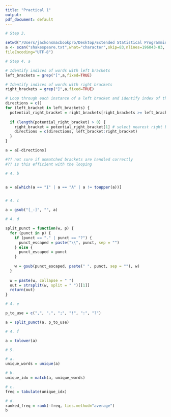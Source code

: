 ```yaml
---
title: "Practical 1"
output:
pdf_document: default
---
```


```r
# Step 3.

setwd("/Users/jackonsmacbookpro/Desktop/Extended Statistical Programming/Practicals/ExtendedStatisticalProgramming") ## comment out of submitted
a <- scan("shakespeare.txt",what="character",skip=83,nlines=196043-83,
fileEncoding="UTF-8")

```


```r
# Step 4. a

# Identify indices of words with left brackets
left_brackets = grep("[",a,fixed=TRUE)

# Identify indices of words with right brackets
right_brackets = grep("]",a,fixed=TRUE)

# Loop through each instance of a left bracket and identify index of the right bracket within next 100 words. For each iteration, delete the words between each set of brackets
directions = c()
for (left_bracket in left_brackets) {
  potential_right_bracket = right_brackets[right_brackets >= left_bracket & right_brackets <= left_bracket + 100]
  
  if (length(potential_right_bracket) > 0) {
    right_bracket = potential_right_bracket[1] # select nearest right bracket
    directions = c(directions, left_bracket:right_bracket)
  }
}

a = a[-directions]

#?? not sure if unmatched brackets are handled correctly
#?? is this efficient with the looping


```


```r
# 4. b


a = a[which(a == "I" | a == "A" | a != toupper(a))]



```

```r
# 4. c

a = gsub("[_-]", "", a)


```


```r
# 4. d

split_punct = function(w, p) {
  for (punct in p) {
    if (punct == "." | punct == "?") {
      punct_escaped = paste("\\", punct, sep = "")
    } else {
      punct_escaped = punct
    }
    
    w = gsub(punct_escaped, paste(" ", punct, sep = ""), w)
  }
  
  w = paste(w, collapse = " ")
  out = strsplit(w, split = " ")[[1]]
  return(out)
}


```


```r
# 4. e

p_to_use = c(",", ".", ";", "!", ":", "?")

a = split_punct(a, p_to_use)

```

```r
# 4. f

a = tolower(a)


```


```r
# 5.

# a.
unique_words = unique(a)

# b.
unique_idx = match(a, unique_words)

# c.
freq = tabulate(unique_idx)

# d.
ranked_freq = rank(-freq, ties.method="average")
b



```




